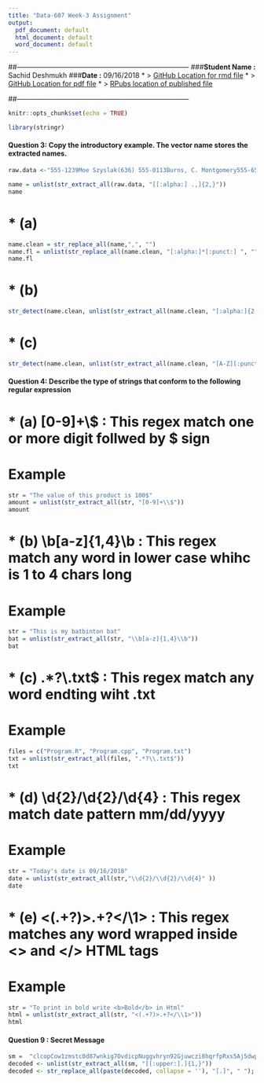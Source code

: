 ```yaml
---
title: "Data-607 Week-3 Assignment"
output:
  pdf_document: default
  html_document: default
  word_document: default
---
```

##---------------------------------------------------------------------------
###**Student Name :** Sachid Deshmukh
###**Date :** 09/16/2018
* > [GitHub Location for rmd file](https://github.com/mlforsachid/MSDSQ1/blob/master/Data607/Week3/SachidVijay.Deshmukh60.rmd)
* > [GitHub Location for pdf file](https://github.com/mlforsachid/MSDSQ1/blob/master/Data607/Week3/SachidVijay.Deshmukh60.pdf)
* > [RPubs location of published file](http://rpubs.com/sachid/Data607Week3Assignment)

##---------------------------------------------------------------------------

```r
knitr::opts_chunk$set(echo = TRUE)
```

```r
library(stringr)
```
#### Question 3: Copy the introductory example. The vector name stores the extracted names.


```r
raw.data <-"555-1239Moe Szyslak(636) 555-0113Burns, C. Montgomery555-6542Rev. Timothy Lovejoy555 8904Ned Flanders636-555-3226Simpson, Homer5553642Dr. Julius Hibbert"

name = unlist(str_extract_all(raw.data, "[[:alpha:] .,]{2,}"))
name
```

# * (a)
```r
name.clean = str_replace_all(name,",", "")
name.fl = unlist(str_replace_all(name.clean, "[:alpha:]*[:punct:] ", ""))
name.fl
```
# * (b)

```r
str_detect(name.clean, unlist(str_extract_all(name.clean, "[:alpha:]{2,}[:punct:]")))
```

# * (c)
```r
str_detect(name.clean, unlist(str_extract_all(name.clean, "[A-Z][:punct:]{1}")))
```

#### Question 4: Describe the type of strings that conform to the following regular expression

# * (a) [0-9]+\\$ : This regex match one or more digit follwed by $ sign
# Example
```r
str = "The value of this product is 100$"
amount = unlist(str_extract_all(str, "[0-9]+\\$"))
amount
```
# * (b) \\b[a-z]{1,4}\\b : This regex match any word in lower case whihc is 1 to 4 chars long
# Example
```r
str = "This is my batbinton bat"
bat = unlist(str_extract_all(str, "\\b[a-z]{1,4}\\b"))
bat
```
# * (c) .*?\\.txt$ : This regex match any word endting wiht .txt
# Example
```r
files = c("Program.R", "Program.cpp", "Program.txt")
txt = unlist(str_extract_all(files, ".*?\\.txt$"))
txt
```
# * (d) \\d{2}/\\d{2}/\\d{4} : This regex match date pattern mm/dd/yyyy
# Example
```r
str = "Today's date is 09/16/2018"
date = unlist(str_extract_all(str,"\\d{2}/\\d{2}/\\d{4}" ))
date
```

# * (e) <(.+?)>.+?</\\1> : This regex matches any word wrapped inside <> and </> HTML tags
# Example
```r
str = "To print in bold write <b>Bold</b> in Html"
html = unlist(str_extract_all(str, "<(.+?)>.+?</\\1>"))
html
```
#### Question 9 : Secret Message
```r
sm =  "clcopCow1zmstc0d87wnkig7OvdicpNuggvhryn92Gjuwczi8hqrfpRxs5Aj5dwpn0TanwoUwisdij7Lj8kpf03AT5Idr3coc0bt7yczjatOaootj55t3Nj3ne6c4Sfek.r1w1YwwojigOd6vrfUrbz2.2bkAnbhzgv4R9i05zEcrop.wAgnb.SqoU65fPa1otfb7wEm24k6t3sR9zqe5fy89n6Nd5t9kc4fE905gmc4Rgxo5nhDk!gr"
decoded <- unlist(str_extract_all(sm, "[[:upper:].]{1,}"))
decoded <- str_replace_all(paste(decoded, collapse = ''), "[.]", " "); decoded
````